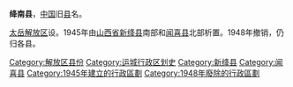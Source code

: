 '''绛南县'''，[[中国|中国]]旧[[县|县]]名。

[[太岳解放区|太岳解放区]]设。1945年由[[山西省|山西省]][[新绛县|新绛县]]南部和[[闻喜县|闻喜县]]北部析置。1948年撤销，仍归各县。 

{{中华民国大陆时期行政区划小作品}}
[[Category:解放区县份|Category:解放区县份]]
[[Category:运城行政区划史|Category:运城行政区划史]]
[[Category:新绛县|Category:新绛县]]
[[Category:闻喜县|Category:闻喜县]]
[[Category:1945年建立的行政區劃|Category:1945年建立的行政區劃]]
[[Category:1948年廢除的行政區劃|Category:1948年廢除的行政區劃]]